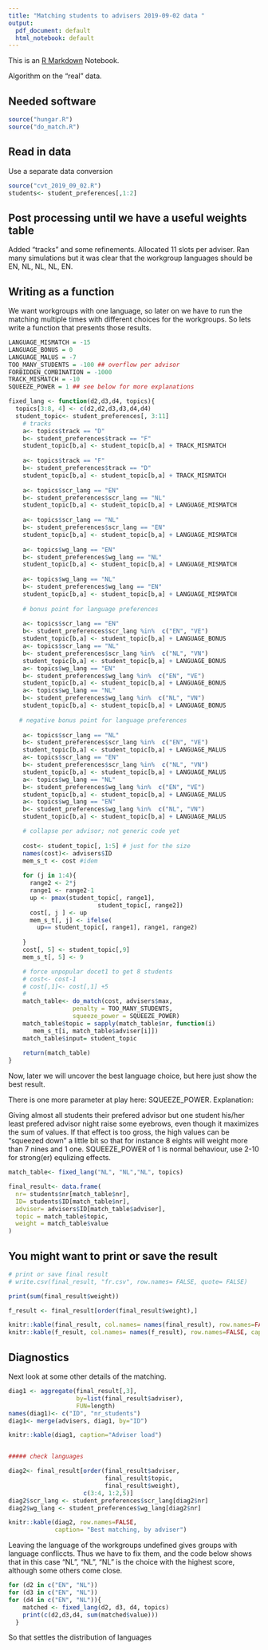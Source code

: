 ```yaml
---
title: "Matching students to advisers 2019-09-02 data "
output:
  pdf_document: default
  html_notebook: default
---
```


This is an [R Markdown](http://rmarkdown.rstudio.com) Notebook. 

Algorithm on the "real" data.

## Needed software

```r
source("hungar.R")
source("do_match.R")
```

## Read in data

Use a separate data conversion


```r
source("cvt_2019_09_02.R")
students<- student_preferences[,1:2]

```


## Post processing until we have a useful weights table

Added "tracks" and some refinements. Allocated 11 slots per adviser. Ran many simulations but it was clear that the workgroup languages should be EN, NL, NL, NL, EN.

## Writing as a function

We want workgroups with one language, so later on we have to run the matching multiple times with different choices for the workgroups. So lets write a function that presents those results.

```r
LANGUAGE_MISMATCH = -15
LANGUAGE_BONUS = 0
LANGUAGE_MALUS = -7
TOO_MANY_STUDENTS = -100 ## overflow per advisor
FORBIDDEN_COMBINATION = -1000
TRACK_MISMATCH = -10
SQUEEZE_POWER = 1 ## see below for more explanations

fixed_lang <- function(d2,d3,d4, topics){
  topics[3:8, 4] <- c(d2,d2,d3,d3,d4,d4)
  student_topic<- student_preferences[, 3:11]
    # tracks
    a<- topics$track == "D"
    b<- student_preferences$track == "F"
    student_topic[b,a] <- student_topic[b,a] + TRACK_MISMATCH
  
    a<- topics$track == "F"
    b<- student_preferences$track == "D"
    student_topic[b,a] <- student_topic[b,a] + TRACK_MISMATCH
  
    a<- topics$scr_lang == "EN"
    b<- student_preferences$scr_lang == "NL"
    student_topic[b,a] <- student_topic[b,a] + LANGUAGE_MISMATCH
    
    a<- topics$scr_lang == "NL"
    b<- student_preferences$scr_lang == "EN"
    student_topic[b,a] <- student_topic[b,a] + LANGUAGE_MISMATCH
    
    a<- topics$wg_lang == "EN"
    b<- student_preferences$wg_lang == "NL"
    student_topic[b,a] <- student_topic[b,a] + LANGUAGE_MISMATCH
    
    a<- topics$wg_lang == "NL"
    b<- student_preferences$wg_lang == "EN"
    student_topic[b,a] <- student_topic[b,a] + LANGUAGE_MISMATCH
    
    # bonus point for language preferences
    
    a<- topics$scr_lang == "EN"
    b<- student_preferences$scr_lang %in%  c("EN", "VE")
    student_topic[b,a] <- student_topic[b,a] + LANGUAGE_BONUS
    a<- topics$scr_lang == "NL"
    b<- student_preferences$scr_lang %in%  c("NL", "VN")
    student_topic[b,a] <- student_topic[b,a] + LANGUAGE_BONUS
    a<- topics$wg_lang == "EN"
    b<- student_preferences$wg_lang %in%  c("EN", "VE")
    student_topic[b,a] <- student_topic[b,a] + LANGUAGE_BONUS
    a<- topics$wg_lang == "NL"
    b<- student_preferences$wg_lang %in%  c("NL", "VN")
    student_topic[b,a] <- student_topic[b,a] + LANGUAGE_BONUS
    
   # negative bonus point for language preferences
    
    a<- topics$scr_lang == "NL"
    b<- student_preferences$scr_lang %in%  c("EN", "VE")
    student_topic[b,a] <- student_topic[b,a] + LANGUAGE_MALUS
    a<- topics$scr_lang == "EN"
    b<- student_preferences$scr_lang %in%  c("NL", "VN")
    student_topic[b,a] <- student_topic[b,a] + LANGUAGE_MALUS
    a<- topics$wg_lang == "NL"
    b<- student_preferences$wg_lang %in%  c("EN", "VE")
    student_topic[b,a] <- student_topic[b,a] + LANGUAGE_MALUS
    a<- topics$wg_lang == "EN"
    b<- student_preferences$wg_lang %in%  c("NL", "VN")
    student_topic[b,a] <- student_topic[b,a] + LANGUAGE_MALUS

    # collapse per advisor; not generic code yet
    
    cost<- student_topic[, 1:5] # just for the size
    names(cost)<- advisers$ID
    mem_s_t <- cost #idem
    
    for (j in 1:4){
      range2 <- 2*j
      range1 <- range2-1
      up <- pmax(student_topic[, range1],
                         student_topic[, range2])
      cost[, j ] <- up
      mem_s_t[, j] <- ifelse(
        up== student_topic[, range1], range1, range2)
      
    }
    cost[, 5] <- student_topic[,9]
    mem_s_t[, 5] <- 9

    # force unpopular docet1 to get 8 students
    # cost<- cost-1
    # cost[,1]<- cost[,1] +5
    # 
    match_table<- do_match(cost, advisers$max, 
                  penalty = TOO_MANY_STUDENTS, 
                  squeeze_power = SQUEEZE_POWER)
    match_table$topic = sapply(match_table$nr, function(i) 
       mem_s_t[i, match_table$adviser[i]])
    match_table$input= student_topic
    
    return(match_table)
}


```

Now, later we will uncover the best language choice, but here just show the best result.

There is one more parameter at play here: SQUEEZE_POWER. Explanation:

Giving almost all students their prefered advisor but one student his/her least prefered advisor night raise some eyebrows, even though it maximizes the sum of values. If that effect is too gross, the high values can be "squeezed down" a little bit so that for instance 8 eights will weight more than 7 nines and 1 one. SQUEEZE_POWER of 1 is normal behaviour, use 2-10 for strong(er) equlizing effects.



```r
match_table<- fixed_lang("NL", "NL","NL", topics)

final_result<- data.frame(
  nr= students$nr[match_table$nr], 
  ID= students$ID[match_table$nr], 
  adviser= advisers$ID[match_table$adviser],
  topic = match_table$topic, 
  weight = match_table$value
)

```

## You might want to print or save the result

```r

# print or save final result
# write.csv(final_result, "fr.csv", row.names= FALSE, quote= FALSE)

print(sum(final_result$weight))

f_result <- final_result[order(final_result$weight),]

knitr::kable(final_result, col.names= names(final_result), row.names=FALSE, caption="Best Matching, in order of input")
knitr::kable(f_result, col.names= names(f_result), row.names=FALSE, caption="Best Matching, ordered by weight")
```

## Diagnostics

Next look at some other details of the matching.

```r

diag1 <- aggregate(final_result[,3], 
                   by=list(final_result$adviser), 
                   FUN=length)
names(diag1)<- c("ID", "nr_students")
diag1<- merge(advisers, diag1, by="ID")

knitr::kable(diag1, caption="Adviser load")


##### check languages

diag2<- final_result[order(final_result$adviser, 
                           final_result$topic,
                           final_result$weight), 
                     c(3:4, 1:2,5)]
diag2$scr_lang <- student_preferences$scr_lang[diag2$nr]
diag2$wg_lang <- student_preferences$wg_lang[diag2$nr]

knitr::kable(diag2, row.names=FALSE, 
             caption= "Best matching, by adviser")                 
```

Leaving the language of the workgroups undefined gives groups with language confliccts. Thus we have to fix them, and the code below shows that in this case "NL", "NL", "NL" is the choice with the highest score, although some others come close.

```r
  


for (d2 in c("EN", "NL"))
for (d3 in c("EN", "NL"))
for (d4 in c("EN", "NL")){
    matched <- fixed_lang(d2, d3, d4, topics)
    print(c(d2,d3,d4, sum(matched$value)))
  }
```
So that settles the distribution of languages

